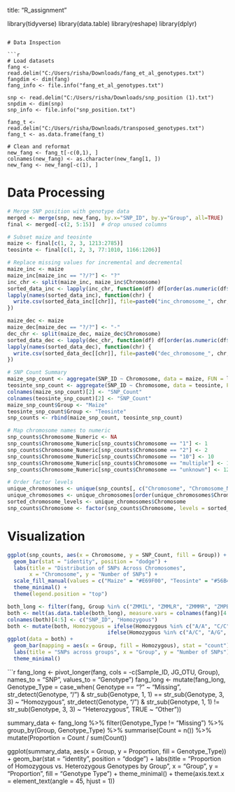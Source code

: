 title: "R_assignment"

library(tidyverse)
library(data.table)
library(reshape)
library(dplyr)
```

# Data Inspection

```r
# Load datasets
fang <- read.delim("C:/Users/risha/Downloads/fang_et_al_genotypes.txt")
fangdim <- dim(fang)
fang_info <- file.info("fang_et_al_genotypes.txt")

snp <- read.delim("C:/Users/risha/Downloads/snp_position (1).txt")
snpdim <- dim(snp)
snp_info <- file.info("snp_position.txt")

fang_t <- read.delim("C:/Users/risha/Downloads/transposed_genotypes.txt")
fang_t <- as.data.frame(fang_t)

# Clean and reformat
new_fang <- fang_t[-c(0,1), ]
colnames(new_fang) <- as.character(new_fang[1, ])
new_fang <- new_fang[-c(1), ]
```

#  Data Processing


```r
# Merge SNP position with genotype data
merged <- merge(snp, new_fang, by.x="SNP_ID", by.y="Group", all=TRUE)
final <- merged[-c(2, 5:15)]  # drop unused columns

# Subset maize and teosinte
maize <- final[c(1, 2, 3, 1213:2785)]
teosinte <- final[c(1, 2, 3, 77:1010, 1166:1206)]

# Replace missing values for incremental and decremental
maize_inc <- maize
maize_inc[maize_inc == "?/?"] <- "?"
inc_chr <- split(maize_inc, maize_inc$Chromosome)
sorted_data_inc <- lapply(inc_chr, function(df) df[order(as.numeric(df$Position)),])
lapply(names(sorted_data_inc), function(chr) {
  write.csv(sorted_data_inc[[chr]], file=paste0("inc_chromosome_", chr, ".txt"), row.names=FALSE)
})

maize_dec <- maize
maize_dec[maize_dec == "?/?"] <- "-"
dec_chr <- split(maize_dec, maize_dec$Chromosome)
sorted_data_dec <- lapply(dec_chr, function(df) df[order(as.numeric(df$Position), decreasing = TRUE),])
lapply(names(sorted_data_dec), function(chr) {
  write.csv(sorted_data_dec[[chr]], file=paste0("dec_chromosome_", chr, ".txt"), row.names=FALSE)
})

# SNP Count Summary
maize_snp_count <- aggregate(SNP_ID ~ Chromosome, data = maize, FUN = length)
teosinte_snp_count <- aggregate(SNP_ID ~ Chromosome, data = teosinte, FUN = length)
colnames(maize_snp_count)[2] <- "SNP_Count"
colnames(teosinte_snp_count)[2] <- "SNP_Count"
maize_snp_count$Group <- "Maize"
teosinte_snp_count$Group <- "Teosinte"
snp_counts <- rbind(maize_snp_count, teosinte_snp_count)

# Map chromosome names to numeric
snp_counts$Chromosome_Numeric <- NA
snp_counts$Chromosome_Numeric[snp_counts$Chromosome == "1"] <- 1
snp_counts$Chromosome_Numeric[snp_counts$Chromosome == "2"] <- 2
snp_counts$Chromosome_Numeric[snp_counts$Chromosome == "10"] <- 10
snp_counts$Chromosome_Numeric[snp_counts$Chromosome == "multiple"] <- 11
snp_counts$Chromosome_Numeric[snp_counts$Chromosome == "unknown"] <- 12

# Order factor levels
unique_chromosomes <- unique(snp_counts[, c("Chromosome", "Chromosome_Numeric")])
unique_chromosomes <- unique_chromosomes[order(unique_chromosomes$Chromosome_Numeric), ]
sorted_chromosome_levels <- unique_chromosomes$Chromosome
snp_counts$Chromosome <- factor(snp_counts$Chromosome, levels = sorted_chromosome_levels)
```

# Visualization

```r
ggplot(snp_counts, aes(x = Chromosome, y = SNP_Count, fill = Group)) +
  geom_bar(stat = "identity", position = "dodge") +
  labs(title = "Distribution of SNPs Across Chromosomes",
       x = "Chromosome", y = "Number of SNPs") +
  scale_fill_manual(values = c("Maize" = "#E69F00", "Teosinte" = "#56B4E9")) +
  theme_minimal() +
  theme(legend.position = "top")
```

```r
both_long <- filter(fang, Group %in% c("ZMMIL", "ZMMLR", "ZMMMR", "ZMPBA", "ZMPIL", "ZMPJA"))
both <- melt(as.data.table(both_long), measure.vars = colnames(fang)[4:986])
colnames(both)[4:5] <- c("SNP_ID", "Homozygous")
both <- mutate(both, Homozygous = ifelse(Homozygous %in% c("A/A", "C/C", "G/G", "T/T"), TRUE, 
                                ifelse(Homozygous %in% c("A/C", "A/G", "A/T", "C/G", "C/T", "G/T"), FALSE, NA)))
ggplot(data = both) +
  geom_bar(mapping = aes(x = Group, fill = Homozygous), stat = "count") +
  labs(title = "SNPs across groups", x = "Group", y = "Number of SNPs") +
  theme_minimal()
```

```r
fang_long <- pivot_longer(fang, cols = -c(Sample_ID, JG_OTU, Group),
                          names_to = "SNP", values_to = "Genotype")
fang_long <- mutate(fang_long,
  Genotype_Type = case_when(
    Genotype == "?" ~ "Missing",
    str_detect(Genotype, "/") & str_sub(Genotype, 1, 1) == str_sub(Genotype, 3, 3) ~ "Homozygous",
    str_detect(Genotype, "/") & str_sub(Genotype, 1, 1) != str_sub(Genotype, 3, 3) ~ "Heterozygous",
    TRUE ~ "Other"))

summary_data <- fang_long %>%
  filter(Genotype_Type != "Missing") %>%
  group_by(Group, Genotype_Type) %>%
  summarise(Count = n()) %>%
  mutate(Proportion = Count / sum(Count))

ggplot(summary_data, aes(x = Group, y = Proportion, fill = Genotype_Type)) +
  geom_bar(stat = "identity", position = "dodge") +
  labs(title = "Proportion of Homozygous vs. Heterozygous Genotypes by Group",
       x = "Group", y = "Proportion", fill = "Genotype Type") +
  theme_minimal() +
  theme(axis.text.x = element_text(angle = 45, hjust = 1))
